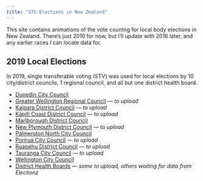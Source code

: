 ```yaml
---
title: "STV Elections in New Zealand"
---
```


This site contains animations of the vote countng for local body elections
in New Zealand. There's just 2019 for now, but I'll update with 2016 later,
and any earlier races I can locate data for.

## 2019 Local Elections

In 2019, single transferable voting (STV) was used for local elections by
10 city/district councils, 1 regional council, and all but one
district health board.

* [Dunedin City Council](dcc2019.html)
* [Greater Wellington Regional Council](gwrc2019.html) --- *to upload*
* [Kaipara District Council](kdc2019.html) --- *to upload*
* [Kāpiti Coast District Council](kcdc2019.html) --- *to upload*
* [Marlborough District Council](mdc2019.html)
* [New Plymouth District Council](npdc2019.html) --- *to upload*
* [Palmerston North City Council](pncc2019.html)
* [Porirua City Council](pcc2019.html) --- *to upload*
* [Ruapehu District Council](rdc2019.html) --- *to upload*
* [Tauranga City Council](tcc2019.html) --- *to upload*
* [Wellington City Council](wcc2019.html)
* [District Health Boards](dhbs2019.html) --- *some to upload, others waiting for data from Electionz*

